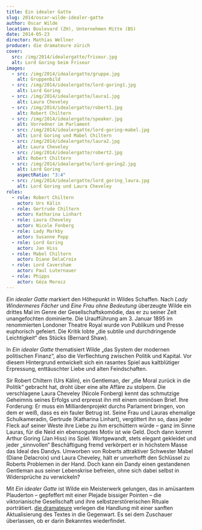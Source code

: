 ```yaml
---
title: Ein idealer Gatte
slug: 2014/oscar-wilde-idealer-gatte
author: Oscar Wilde
location: Boulevard (ZH), Unternehmen Mitte (BS)
date: 2014-05-23
director: Mathias Wellner
producer: die dramateure zürich
cover:
  src: /img/2014/idealergatte/friseur.jpg
  alt: Lord Goring beim Friseur
images:
  - src: /img/2014/idealergatte/gruppe.jpg
    alt: Gruppenbild
  - src: /img/2014/idealergatte/lord-goring1.jpg
    alt: Lord Goring
  - src: /img/2014/idealergatte/laura1.jpg
    alt: Laura Cheveley
  - src: /img/2014/idealergatte/robert1.jpg
    alt: Robert Chiltern
  - src: /img/2014/idealergatte/speaker.jpg
    alt: Vorredner im Parlament
  - src: /img/2014/idealergatte/lord-goring-mabel.jpg
    alt: Lord Goring und Mabel Chiltern
  - src: /img/2014/idealergatte/laura2.jpg
    alt: Laura Cheveley
  - src: /img/2014/idealergatte/robert2.jpg
    alt: Robert Chiltern
  - src: /img/2014/idealergatte/lord-goring2.jpg
    alt: Lord Goring
    aspectRatio: "3:4"
  - src: /img/2014/idealergatte/lord_goring_laura.jpg
    alt: Lord Goring und Laura Cheveley
roles:
  - role: Robert Chiltern
    actor: Urs Kälin
  - role: Gertrude Chiltern
    actor: Katharina Linhart
  - role: Laura Cheveley
    actor: Nicole Fonberg
  - role: Lady Markby
    actor: Susanne Popp
  - role: Lord Goring
    actor: Jan Hiss
  - role: Mabel Chiltern
    actor: Diane DelaCroix
  - role: Lord Caversham
    actor: Paul Luternauer
  - role: Phipps
    actor: Géza Morocz
---
```


_Ein idealer Gatte_ markiert den Höhepunkt in Wildes Schaffen. Nach _Lady Windermeres Fächer_ und _Eine Frau ohne Bedeutung_ überzeugte Wilde ein drittes Mal im Genre der Gesellschaftskomödie, das er zu seiner Zeit unangefochten dominierte. Die Uraufführung am 3. Januar 1895 im renommierten Londoner Theatre Royal wurde von Publikum und Presse euphorisch gefeiert. Die Kritik lobte „die subtile und durchdringende Leichtigkeit“ des Stücks (Bernard Shaw).

In _Ein idealer Gatte_ thematisiert Wilde „das System der modernen politischen Finanz“, also die Verflechtung zwischen Politik und Kapital. Vor diesem Hintergrund entwickelt sich ein rasantes Spiel aus kaltblütiger Erpressung, enttäuschter Liebe und alten Feindschaften.

Sir Robert Chiltern (Urs Kälin), ein Gentleman, der „die Moral zurück in die Politik“ gebracht hat, droht über eine alte Affäre zu stolpern. Die verschlagene Laura Cheveley (Nicole Fonberg) kennt das schmutzige Geheimnis seines Erfolgs und erpresst ihn mit einem ominösen Brief. Ihre Forderung: Er muss ein Milliardenprojekt durchs Parlament bringen, von dem er weiß, dass es ein fauler Betrug ist. Seine Frau und Lauras ehemalige Schulkameradin, Gertrude (Katharina Linhart), vergöttert ihn so, dass jeder Fleck auf seiner Weste ihre Liebe zu ihm erschüttern würde – ganz im Sinne Lauras, für die Neid ein ebensogutes Motiv ist wie Geld. Doch dann kommt Arthur Goring (Jan Hiss) ins Spiel. Wortgewandt, stets elegant gekleidet und jeder „sinnvollen“ Beschäftigung fremd verkörpert er in höchstem Masse das Ideal des Dandys. Umworben von Roberts attraktiver Schwester Mabel (Diane Delacroix) und Laura Cheveley, hält er unverhofft den Schlüssel zu Roberts Problemen in der Hand. Doch kann ein Dandy einen gestandenen Gentleman aus seiner Lebenskrise befreien, ohne sich dabei selbst in Widersprüche zu verwickeln?

Mit _Ein idealer Gatte_ ist Wilde ein Meisterwerk gelungen, das in amüsantem Plauderton – gepfeffert mit einer Plejade bissiger Pointen – die viktorianische Gesellschaft und ihre selbstzerstörerischen Rituale porträtiert. [die dramateure](http://dramateure.ch) verlegen die Handlung mit einer sanften Aktualisierung des Textes in die Gegenwart. Es sei dem Zuschauer überlassen, ob er darin Bekanntes wiederfindet.
